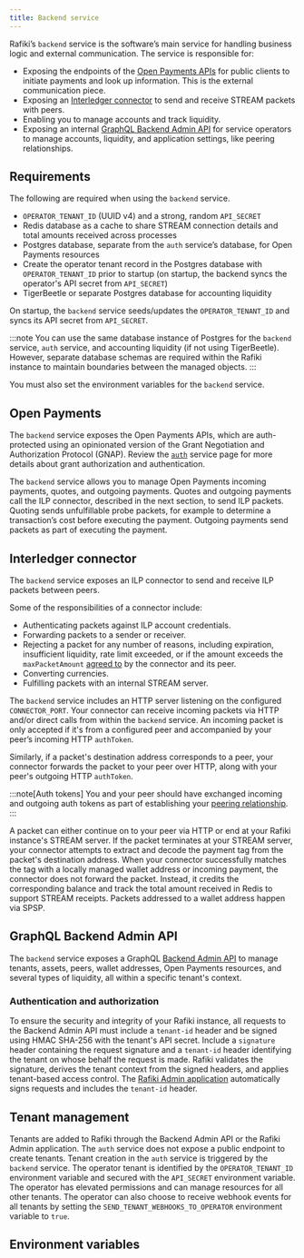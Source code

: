 ```yaml
---
title: Backend service
---
```



Rafiki’s <LinkOut href="https://github.com/interledger/rafiki/tree/main/packages/backend">`backend`</LinkOut> service is the software’s main service for handling business logic and external communication. The service is responsible for:

- Exposing the endpoints of the [Open Payments APIs](#open-payments) for public clients to initiate payments and look up information. This is the external communication piece.
- Exposing an [Interledger connector](#interledger-connector) to send and receive STREAM packets with peers.
- Enabling you to manage accounts and track liquidity.
- Exposing an internal [GraphQL Backend Admin API](#graphql-backend-admin-api) for service operators to manage accounts, liquidity, and application settings, like peering relationships.

## Requirements

The following are required when using the `backend` service.

- `OPERATOR_TENANT_ID` (UUID v4) and a strong, random `API_SECRET`
- Redis database as a cache to share STREAM connection details and total amounts received across processes
- Postgres database, separate from the `auth` service’s database, for Open Payments resources
- Create the operator tenant record in the Postgres database with `OPERATOR_TENANT_ID` prior to startup (on startup, the backend syncs the operator's API secret from `API_SECRET`)
- TigerBeetle or separate Postgres database for accounting liquidity

On startup, the `backend` service seeds/updates the `OPERATOR_TENANT_ID` and syncs its API secret from `API_SECRET`.

:::note
You can use the same database instance of Postgres for the `backend` service, `auth` service, and accounting liquidity (if not using TigerBeetle). However, separate database schemas are required within the Rafiki instance to maintain boundaries between the managed objects.
:::

You must also set the environment variables for the `backend` service.

## Open Payments

The `backend` service exposes the Open Payments APIs, which are auth-protected using an opinionated version of the Grant Negotiation and Authorization Protocol (GNAP). Review the [`auth`](/integration/deployment/services/auth-service) service page for more details about grant authorization and authentication.

The `backend` service allows you to manage Open Payments <LinkOut href="https://openpayments.dev/concepts/resources/#incoming-payment">incoming payments</LinkOut>, <LinkOut href="https://openpayments.dev/concepts/resources/#quote">quotes</LinkOut>, and <LinkOut href='https://openpayments.dev/concepts/resources/#outgoing-payment'>outgoing payments</LinkOut>. Quotes and outgoing payments call the ILP connector, described in the next section, to send ILP packets. Quoting sends unfulfillable probe packets, for example to determine a transaction’s cost before executing the payment. Outgoing payments send packets as part of executing the payment.

## Interledger connector

The `backend` service exposes an ILP connector to send and receive ILP packets between peers.

Some of the responsibilities of a connector include:

- Authenticating packets against ILP account credentials.
- Forwarding packets to a sender or receiver.
- Rejecting a packet for any number of reasons, including expiration, insufficient liquidity, rate limit exceeded, or if the amount exceeds the `maxPacketAmount` [agreed to](/integration/requirements/peers#perform-prerequisites) by the connector and its peer.
- Converting currencies.
- Fulfilling packets with an internal STREAM server.

The `backend` service includes an HTTP server listening on the configured `CONNECTOR_PORT`. Your connector can receive incoming packets via HTTP and/or direct calls from within the `backend` service. An incoming packet is only accepted if it's from a configured peer and accompanied by your peer’s incoming HTTP `authToken`.

Similarly, if a packet's destination address corresponds to a peer, your connector forwards the packet to your peer over HTTP, along with your peer's outgoing HTTP `authToken`.

:::note[Auth tokens]
You and your peer should have exchanged incoming and outgoing auth tokens as part of establishing your [peering relationship](/integration/requirements/peers#perform-prerequisites).
:::

A packet can either continue on to your peer via HTTP or end at your Rafiki instance's STREAM server. If the packet terminates at your STREAM server, your connector attempts to extract and decode the payment tag from the packet's destination address. When your connector successfully matches the tag with a locally managed wallet address or incoming payment, the connector does not forward the packet. Instead, it credits the corresponding balance and track the total amount received in Redis to support STREAM receipts. Packets addressed to a wallet address happen via SPSP.

## GraphQL Backend Admin API

The `backend` service exposes a GraphQL [Backend Admin API](/apis/graphql/admin-api-overview#backend-admin-api) to manage tenants, assets, peers, wallet addresses, Open Payments resources, and several types of liquidity, all within a specific tenant's context.

### Authentication and authorization

To ensure the security and integrity of your Rafiki instance, all requests to the Backend Admin API must include a `tenant-id` header and be signed using HMAC SHA-256 with the tenant's API secret. Include a `signature` header containing the request signature and a `tenant-id` header identifying the tenant on whose behalf the request is made. Rafiki validates the signature, derives the tenant context from the signed headers, and applies tenant-based access control. The [Rafiki Admin application](/admin/admin-user-guide/) automatically signs requests and includes the `tenant-id` header.

## Tenant management

Tenants are added to Rafiki through the Backend Admin API or the Rafiki Admin application. The `auth` service does not expose a public endpoint to create tenants. Tenant creation in the `auth` service is triggered by the `backend` service. The operator tenant is identified by the `OPERATOR_TENANT_ID` environment variable and secured with the `API_SECRET` environment variable. The operator has elevated permissions and can manage resources for all other tenants. The operator can also choose to receive webhook events for all tenants by setting the `SEND_TENANT_WEBHOOKS_TO_OPERATOR` environment variable to `true`.

## Environment variables

<Backend />
